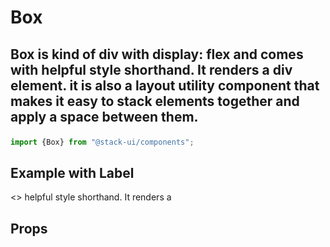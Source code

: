 
<Meta title="Components/Box" component="Rows" />

<Story name="Import" />

# Box

## <p>Box is kind of div with display: flex and comes with helpful style shorthand. It renders a div element. it is also a layout utility component that makes it easy to stack elements together and apply a space between them.</p>

```jsx
import {Box} from "@stack-ui/components";
```
## Example with Label

<Preview withToolbar>
<Story name="-Default">
    <>
    <Box p="0" pt="20px">helpful style shorthand. It renders a</Box>
    </>
</Story>
</Preview>

<Story name="Props" />

## Props

<Props of={BoxTypes} />


